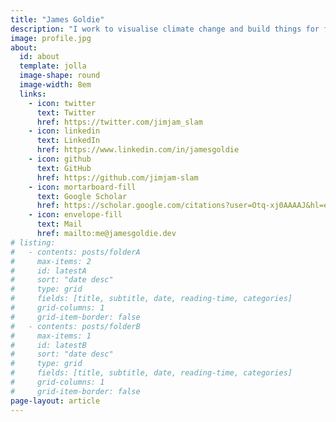 ```yaml
---
title: "James Goldie"
description: "I work to visualise climate change and build things for fun and for social change 🥳"
image: profile.jpg
about:
  id: about
  template: jolla
  image-shape: round
  image-width: 8em
  links:
    - icon: twitter
      text: Twitter
      href: https://twitter.com/jimjam_slam
    - icon: linkedin
      text: LinkedIn
      href: https://www.linkedin.com/in/jamesgoldie
    - icon: github
      text: GitHub
      href: https://github.com/jimjam-slam
    - icon: mortarboard-fill
      text: Google Scholar
      href: https://scholar.google.com/citations?user=Otq-xj0AAAAJ&hl=en
    - icon: envelope-fill
      text: Mail
      href: mailto:me@jamesgoldie.dev
# listing:
#   - contents: posts/folderA
#     max-items: 2
#     id: latestA
#     sort: "date desc"
#     type: grid
#     fields: [title, subtitle, date, reading-time, categories]
#     grid-columns: 1
#     grid-item-border: false
#   - contents: posts/folderB
#     max-items: 1
#     id: latestB
#     sort: "date desc"
#     type: grid
#     fields: [title, subtitle, date, reading-time, categories]
#     grid-columns: 1
#     grid-item-border: false
page-layout: article
---
```


:::: {#about}

::::
